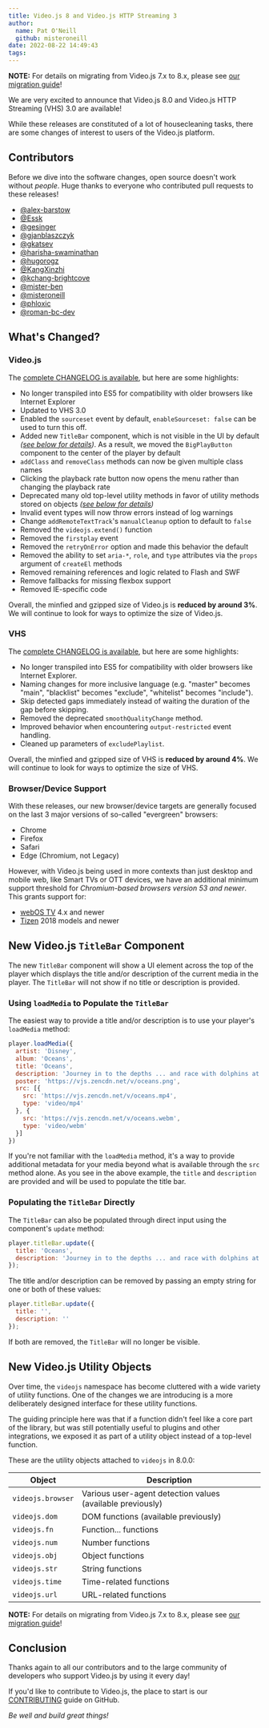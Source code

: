 ```yaml
---
title: Video.js 8 and Video.js HTTP Streaming 3
author:
  name: Pat O'Neill
  github: misteroneill
date: 2022-08-22 14:49:43
tags:
---
```


<div class="note">
  <p><b>NOTE:</b> For details on migrating from Video.js 7.x to 8.x, please see <a href="/guides/videojs-7-to-8/">our migration guide</a>!</p>
</div>

We are very excited to announce that Video.js 8.0 and Video.js HTTP Streaming (VHS) 3.0 are available!

While these releases are constituted of a lot of housecleaning tasks, there are some changes of interest to users of the Video.js platform.

## Contributors

Before we dive into the software changes, open source doesn't work without _people_. Huge thanks to everyone who contributed pull requests to these releases!

* [@alex-barstow](https://github.com/alex-barstow)
* [@Essk](https://github.com/Essk)
* [@gesinger](https://github.com/gesinger)
* [@gjanblaszczyk](https://github.com/gjanblaszczyk)
* [@gkatsev](https://github.com/gkatsev)
* [@harisha-swaminathan](https://github.com/harisha-swaminathan)
* [@hugorogz](https://github.com/hugorogz)
* [@KangXinzhi](https://github.com/KangXinzhi)
* [@kchang-brightcove](https://github.com/kchang-brightcove)
* [@mister-ben](https://github.com/mister-ben)
* [@misteroneill](https://github.com/misteroneill)
* [@phloxic](https://github.com/phloxic)
* [@roman-bc-dev](https://github.com/roman-bc-dev)

## What's Changed?
### Video.js

The [complete CHANGELOG is available](https://github.com/videojs/video.js/blob/c8fd5bbcdebacdb2e1f46ae8be02ef6c91797262/CHANGELOG.md), but here are some highlights:

* No longer transpiled into ES5 for compatibility with older browsers like Internet Explorer
* Updated to VHS 3.0
* Enabled the `sourceset` event by default, `enableSourceset: false` can be used to turn this off.
* Added new `TitleBar` component, which is not visible in the UI by default _([see below for details](#new-videojs-titlebar-component))_. As a result, we moved the `BigPlayButton` component to the center of the player by default
* `addClass` and `removeClass` methods can now be given multiple class names
* Clicking the playback rate button now opens the menu rather than changing the playback rate
* Deprecated many old top-level utility methods in favor of utility methods stored on objects _([see below for details](#new-videojs-utility-objects))_
* Invalid event types will now throw errors instead of log warnings
* Change `addRemoteTextTrack`'s `manualCleanup` option to default to `false`
* Removed the `videojs.extend()` function
* Removed the `firstplay` event
* Removed the `retryOnError` option and made this behavior the default
* Removed the ability to set `aria-*`, `role`, and `type` attributes via the `props` argument of `createEl` methods
* Removed remaining references and logic related to Flash and SWF
* Remove fallbacks for missing flexbox support
* Removed IE-specific code

Overall, the minfied and gzipped size of Video.js is **reduced by around 3%**. We will continue to look for ways to optimize the size of Video.js.

### VHS

The [complete CHANGELOG is available](https://github.com/videojs/http-streaming/blob/afb1ff700e490d131df4aea66d746cf72794caae/CHANGELOG.md), but here are some highlights:

* No longer transpiled into ES5 for compatibility with older browsers like Internet Explorer.
* Naming changes for more inclusive language (e.g. "master" becomes "main", "blacklist" becomes "exclude", "whitelist" becomes "include").
* Skip detected gaps immediately instead of waiting the duration of the gap before skipping.
* Removed the deprecated `smoothQualityChange` method.
* Improved behavior when encountering `output-restricted` event handling.
* Cleaned up parameters of `excludePlaylist`.

Overall, the minfied and gzipped size of VHS is **reduced by around 4%**. We will continue to look for ways to optimize the size of VHS.

### Browser/Device Support

With these releases, our new browser/device targets are generally focused on the last 3 major versions of so-called "evergreen" browsers:

* Chrome
* Firefox
* Safari
* Edge (Chromium, not Legacy)

However, with Video.js being used in more contexts than just desktop and mobile web, like Smart TVs or OTT devices, we have an additional minimum support threshold for _Chromium-based browsers version 53 and newer_. This grants support for:

* [webOS TV](https://webostv.developer.lge.com/develop/specifications/web-engine/) 4.x and newer
* [Tizen](https://developer.samsung.com/smarttv/develop/specifications/web-engine-specifications.html) 2018 models and newer

## New Video.js `TitleBar` Component

The new `TitleBar` component will show a UI element across the top of the player which displays the title and/or description of the current media in the player. The `TitleBar` will not show if no title or description is provided.

### Using `loadMedia` to Populate the `TitleBar`

The easiest way to provide a title and/or description is to use your player's `loadMedia` method:

```js
player.loadMedia({
  artist: 'Disney',
  album: 'Oceans',
  title: 'Oceans',
  description: 'Journey in to the depths ... and race with dolphins at play.',
  poster: 'https://vjs.zencdn.net/v/oceans.png',
  src: [{
    src: 'https://vjs.zencdn.net/v/oceans.mp4',
    type: 'video/mp4'
  }, {
    src: 'https://vjs.zencdn.net/v/oceans.webm',
    type: 'video/webm'
  }]
})
```

If you're not familiar with the `loadMedia` method, it's a way to provide additional metadata for your media beyond what is available through the `src` method alone. As you see in the above example, the `title` and `description` are provided and will be used to populate the title bar.

### Populating the `TitleBar` Directly

The `TitleBar` can also be populated through direct input using the component's `update` method:

```js
player.titleBar.update({
  title: 'Oceans',
  description: 'Journey in to the depths ... and race with dolphins at play.'
});
```

The title and/or description can be removed by passing an empty string for one or both of these values:

```js
player.titleBar.update({
  title: '',
  description: ''
});
```

If both are removed, the `TitleBar` will no longer be visible.

## New Video.js Utility Objects

Over time, the `videojs` namespace has become cluttered with a wide variety of utility functions. One of the changes we are introducing is a more deliberately designed interface for these utility functions.

The guiding principle here was that if a function didn't feel like a core part of the library, but was still potentially useful to plugins and other integrations, we exposed it as part of a utility object instead of a top-level function.

These are the utility objects attached to `videojs` in 8.0.0:

Object                | Description
----------------------|--------------------------------------
`videojs.browser`     | Various user-agent detection values (available previously)
`videojs.dom`         | DOM functions (available previously)
`videojs.fn`          | Function... functions
`videojs.num`         | Number functions
`videojs.obj`         | Object functions
`videojs.str`         | String functions
`videojs.time`        | Time-related functions
`videojs.url`         | URL-related functions

<div class="note">
  <p><b>NOTE:</b> For details on migrating from Video.js 7.x to 8.x, please see <a href="/guides/videojs-7-to-8/">our migration guide</a>!</p>
</div>

## Conclusion

Thanks again to all our contributors and to the large community of developers who support Video.js by using it every day!

If you'd like to contribute to Video.js, the place to start is our [CONTRIBUTING](https://github.com/videojs/video.js/blob/main/CONTRIBUTING.md) guide on GitHub.

_Be well and build great things!_

